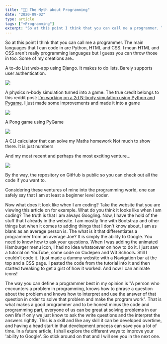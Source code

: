 ```yaml
---
title: "👨‍💻 The Myth about Programming"
date: "2020-09-02"
type: article
tags: ["⌨Programming"]
excerpt: "So at this point I think that you can call me a programmer. The main languages that I can code in are Python, HTML and CSS..."
---
```


So at this point I think that you can call me a programmer. The main languages that I can code in are Python, HTML and CSS. I mean HTML and CSS aren't really programming languages but I guess you can throw those in too. Some of my creations are..

A to-do List web-app using Django. It makes to do lists. Barely supports user authentication.

<img
  src="https://firebasestorage.googleapis.com/v0/b/firescript-577a2.appspot.com/o/imgs%2Fapp%2FMrSikand%2F22Bf-b1eGn.png?alt=media&token=76b0869d-1008-476c-9897-282864c705be"
  className="img-fluid"
/>

A physics n-body simulation turned into a game. The true credit belongs to this reddit post: [I'm working on a 2d N-body simulation using Python and Pygame](https://www.reddit.com/r/Python/comments/hr24b1/im_working_on_a_2d_nbody_simulation_using_python/?utm_medium=android_app&utm_source=share). I just made some improvements and made it into a game

<img
  src="https://firebasestorage.googleapis.com/v0/b/firescript-577a2.appspot.com/o/imgs%2Fapp%2FMrSikand%2FkLIwe9PuQy.png?alt=media&token=92316c75-f57c-48b7-b871-1aaf437e6d9e"
  className="img-fluid"
/>

A Pong game using PyGame

<img
  src="https://firebasestorage.googleapis.com/v0/b/firescript-577a2.appspot.com/o/imgs%2Fapp%2FMrSikand%2F_--YaKplAu.png?alt=media&token=0389c01a-c926-4db1-acf7-b56d9792d319"
  className="img-fluid"
/>

A CLI calculator that can solve my Maths homework Not much to show there. It is just numbers

And my most recent and perhaps the most exciting venture...

<img
  src="https://firebasestorage.googleapis.com/v0/b/firescript-577a2.appspot.com/o/imgs%2Fapp%2FMrSikand%2F9OJDeKEDRF.png?alt=media&token=7ec6c6e4-2253-405c-b657-cf04cd73a1c1"
  className="img-fluid"
/>

By the way, the repository on GitHub is public so you can check out all the code if you want to.

Considering these ventures of mine into the programming world, one can safely say that I am at least a beginner level coder.

Now what does it look like when I am coding? Take the website that you are viewing this article on for example. What do you think it looks like when I am coding? The truth is that I am always Googling. Now, I have the hold of the stuff that I already in the website. I am mostly fine with Bootstrap and other things but when it comes to adding things that I don't know about, I am as blank as an average person is. The what is it that differentiates a programmer from an average Joe? It is simply the ability to Google. You need to know how to ask your questions. When I was adding the animated Hamburger menu icon, I had no idea whatsoever on how to do it. I just saw a tutorial on YouTube, some code on Codepen and W3 Schools. Still I couldn't code it. I just made a dummy website with a Navigation bar at the top and a CSS page. I pasted the code from the tutorial into it and then started tweaking to get a gist of how it worked. And now I can animate icons!

The way you can define a programmer best in my opinion is "A person who encounters a problem in programming, knows how to phrase a question about the problem and knows how to interpret and use the answer of that question in order to solve that problem and make the program work". That is what makes a good programmer and to be honest minus the code and programming part, everyone of us can be great at solving problems in our own life if only we just know to ask the write questions and the interpret the answers rightly. This is a skill and like any skill it can be developed overtime, and having a head start in that development process can save you a lot of time. In a future article, I shall explore the different ways to improve your 'ability to Google'. So stick around on that and I will see you in the next one.
